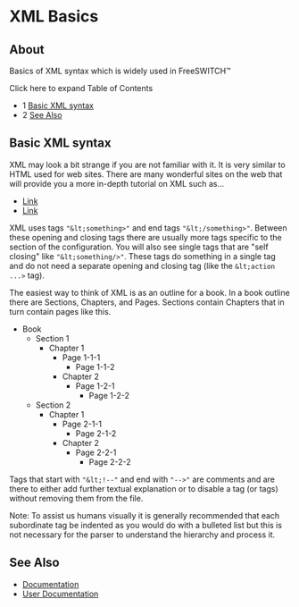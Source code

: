 
# XML Basics 

 

## About

Basics of XML syntax which is widely used in FreeSWITCH™ 

Click here to expand Table of Contents

* 1 [Basic XML syntax](#basic-xml-syntax)
* 2 [See Also](#see-also)

## Basic XML syntax

XML may look a bit strange if you are not familiar with it. It is very similar to HTML used for web sites. There are many wonderful sites on the web that will provide you a more in-depth tutorial on XML such as...

* [Link](http://www.w3schools.com/xml/default.asp)
* [Link](http://www.xml.com/pub/a/98/10/guide0.html)

XML uses tags `"&lt;something>"` and end tags `"&lt;/something>"`. Between these opening and closing tags there are usually more tags specific to the section of the configuration. You will also see single tags that are "self closing" like `"&lt;something/>"`. These tags do something in a single tag and do not need a separate opening and closing tag (like the `&lt;action ...>` tag).

The easiest way to think of XML is as an outline for a book. In a book outline there are Sections, Chapters, and Pages. Sections contain Chapters that in turn contain pages like this.

* Book  
   * Section 1  
      * Chapter 1  
         * Page 1-1-1  
            * Page 1-1-2  
         * Chapter 2  
            * Page 1-2-1  
               * Page 1-2-2  
   * Section 2  
      * Chapter 1  
         * Page 2-1-1  
            * Page 2-1-2  
         * Chapter 2  
            * Page 2-2-1  
               * Page 2-2-2

Tags that start with `"&lt;!--"` and end with `"-->"` are comments and are there to either add further textual explanation or to disable a tag (or tags) without removing them from the file.

Note: To assist us humans visually it is generally recommended that each subordinate tag be indented as you would do with a bulleted list but this is not necessary for the parser to understand the hierarchy and process it.

## See Also

* [Documentation](https://wiki.freeswitch.org/wiki/Documentation "Documentation")
* [User Documentation](https://wiki.freeswitch.org/wiki/Documentation/User%5FDocumentation "Documentation/User Documentation")


